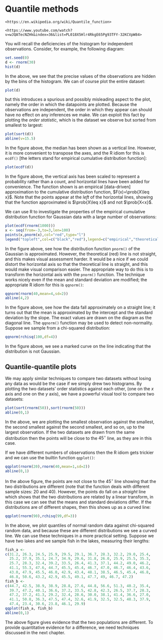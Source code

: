 # Quantile methods {#quantile}

```block2
<https://en.wikipedia.org/wiki/Quantile_function>
```

```block2
<https://www.youtube.com/watch?v=wJQATecNZHk&index=36&list=PL018X5Hlr4RkgE65Pg93TFY-32KCVpW84>
```

You will recall the deficiencies of the histogram for independent
observations.   Consider, for example, the following diagram:


```r
set.seed(0)
d <- rnorm(30)
hist(d)
```

In the above, we see that the precise values of the observations are
hidden by the bins of the histogram.  We can of course plot the entire dataset:

```r
plot(d)
```

but this introduces a spurious and possibly misleading aspect to the
plot, namely the order in which the datapoints are plotted.  Because
the observations are independent, the order in which they appear can
should have no effect on any inferences we make.  We can exploit this
fact by plotting the *order statistic*, which is the dataset we
observe but sorted from smallest to largest:


```r
plot(sort(d))
abline(v=15.5)
```

In the figure above, the median has been shown as a vertical line.
However, it is more convenient to transpose the axes, and the R idiom
for this is `ecdf()` [the letters stand for empirical cumulative
distribution function]:


```r
plot(ecdf(d))
```

In the figure above, the vertical axis has been scaled to represent a
probability rather than a count, and horizontal lines have been added
for convenience.  The function shown is an empirical [data-driven]
approximation to the cumulative distribution function,
$F(x)=\prob{X\leq x}$.  Note that the points appear at the *left* of
the horizontal lines, showing that the function approximated is
$\prob{X\leq x}$ and not $\prob{X<x}$.

We can use R to investigate the properties of the empirical cumulative
distribution function for Gaussian data with a large number of
observations:

```r
plot(ecdf(rnorm(1000)))
x <- seq(from=-3,to=3,len=100)
points(x,pnorm(x),col="red",type="l")
legend("topleft",col=c("black","red"),legend=c("empirical","theoretical"))
```

In the figure above, see how the distribution function `pnorm()`
of the Gaussian is approximated.  However, the theoretical (red) line
is not straight, and this makes visual assessment harder.  It would be
a nice if we could distort the horizontal axis so that the theoretical
line is straight, and this would make visual comparison easier.  The
appropriate way to do this is to transform the horizontal axis with
the `pnorm()` function.  The technique works nicely even if the
mean and standard deviation are modified; the appropriate R idiom for
this is `qqnorm()`:

```r
qqnorm(rnorm(40,mean=4,sd=2))
abline(4,2)
```

In the figure above, see how the data fall approximately on a straight
line; it turns out that the mean is approximated by the intercept and
the standard deviation by the slope.  The exact values are drawn on
the diagram as the diagonal line.  The `qqnorm()` function may be
used to detect non-normality.  Suppose we sample from a chi-squared
distribution:

```r
qqnorm(rchisq(100,df=4))
```

In the figure above, we see a marked curve on the line indicating that
the distribution is not Gaussian.

## Quantile-quantile plots

We may apply similar techniques to compare two datasets without losing
any data as would be the case if we simply drew two histograms.  By
plotting the two datasets' order statistics against each other, (one
on the $x$ axis and one on the $y$ axis), we have a powerful visual tool
to compare two datasets:

```r
plot(sort(rnorm(50)),sort(rnorm(50)))
abline(0,1)
```

In the above, we are plotting the smallest observation against the
smallest, the second smallest against the second smallest, and so on,
up to the largest observation.  If the two datasets are drawn from the
same distribution then the points will be close to the $45^\circ$
line, as they are in this case.

If we have different numbers of observations then the R idiom gets trickier and we can use the builtin function `qqplot()`:

```r
qqplot(rnorm(20),rnorm(40,mean=1,sd=2))
abline(0,1)
```

In the above figure, the points are not close to the $45^\circ$ line
showing that the two distributions are different (note that the
function deals with different sample sizes: 20 and 40).  However, the
points do fall on a *straight* line which shows that the two
distributions are related by a linear transform, in this case we can
see that the means and standard deviations differ.  If the
distributions are of different shapes, then this shows up as a curved
line:


```r
qqplot(rnorm(90),rchisq(99,df=3))
```

In the above, we plot quantiles of normal random data against
chi-squared random data, and because these are different distributions
we see a curved line.  We can use these techniques in a more practical
setting.  Suppose we have two lakes and we sample fish in the lakes,
measuring their lengths:

```r
fish_a <-
c(31.2, 26.3, 24.5, 25.9, 29.5, 29.1, 36.7, 28.3, 32.2, 29.0, 25.4, 
  25.2, 37.9, 35.1, 24.7, 34.9, 29.6, 31.8, 26.0, 25.9, 25.5, 35.3, 
  25.7, 28.3, 32.4, 39.2, 33.5, 26.4, 41.3, 37.1, 44.2, 49.0, 46.2, 
  41.1, 55.3, 47.6, 44.7, 45.5, 45.4, 46.7, 47.0, 46.7, 46.4, 43.6, 
  43.0, 47.9, 45.5, 46.0, 42.9, 43.4, 48.1, 38.5, 46.5, 45.4, 46.8, 
  46.8, 50.6, 43.2, 42.9, 45.5, 49.1, 47.7, 49, 46.7, 47.2)
fish_b <-
c(44.7, 42.5, 38.9, 38.9, 28.8, 27.6, 44.8, 56.6, 51.3, 40.2, 35.4,
  39.7, 47.2, 40.1, 36.6, 37.2, 33.5, 42.8, 42.3, 26.5, 37.7, 28.3,
  47.2, 37.2, 41.3, 29.2, 32.4, 28.6, 30.0, 38.1, 41.4, 36.6, 27.0,
  41.1, 50.8, 36.3, 47.5, 47.4, 32.6, 41.9, 32.5, 32.5, 48.3, 37.9,
  47.4, 23.4, 30.6, 23.8, 46.1, 29.9)
qqplot(fish_a, fish_b)
abline(0,1)
```

The above figure gives evidence that the two populations are
different.  To provide quantitative evidence for a difference, we need
techniques discussed in the next chapter.